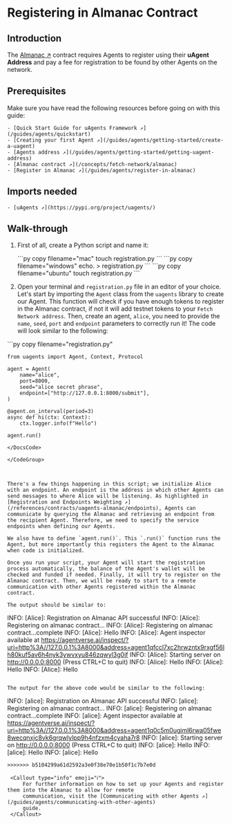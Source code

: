 
# Registering in Almanac Contract

## Introduction

The [Almanac ↗️](/references/contracts/uagents-almanac/almanac-overview) contract requires Agents to register using their **uAgent Address** and pay a fee for registration to be found by other Agents on the network.

## Prerequisites

Make sure you have read the following resources before going on with this guide:

    - [Quick Start Guide for uAgents Framework ↗️](/guides/agents/quickstart)
    - [Creating your first Agent ↗️](/guides/agents/getting-started/create-a-uagent)
    - [Agents address ↗️](/guides/agents/getting-started/getting-uagent-address)
    - [Almanac contract ↗️](/concepts/fetch-network/almanac)
    - [Register in Almanac ↗️](/guides/agents/register-in-almanac)

## Imports needed

    - [uAgents ↗️](https://pypi.org/project/uagents/)

## Walk-through

1. First of all, create a Python script and name it:

   <CodeGroup hasCopy isOSFile>
   <DocsCode mac={true}>
       ```py copy filename="mac"
       touch registration.py
       ```
   </DocsCode>
   <DocsCode windows={true}>
       ```py copy filename="windows"
       echo. > registration.py
       ```
   </DocsCode>

   <DocsCode ubuntu={true}>
       ```py copy filename="ubuntu"
       touch registration.py
       ```
       </DocsCode>

   </CodeGroup>

2. Open your terminal and `registration.py` file in an editor of your choice. Let's start by importing the `Agent` class from the `uagents` library to create our Agent. This function will check if you have enough tokens to register in the Almanac contract, if not it will add testnet tokens to your `Fetch Network address`. Then, create an agent, `alice`, you need to provide the `name`, `seed`, `port` and `endpoint` parameters to correctly run it! The code will look similar to the following:

<GithubCodeSegment digest="5ce0153e7a3d445dd4f8945b30a2b473">
    <CodeSegment
        path="https://github.com/fetchai/uAgent-Examples/blob/main/5-documentation/guides/agents/advanced/register-in-almanac/registration.py"
        lineStart={1}
        lineEnd={17}
        hosted={true}
    />
</GithubCodeSegment>
<CodeGroup dynamic hasCopy isLocalHostedFile digest='5ce0153e7a3d445dd4f8945b30a2b473'>

<DocsCode local={true}>
	```py copy filename="registration.py"

	from uagents import Agent, Context, Protocol
	
	agent = Agent(
	    name="alice",
	    port=8000,
	    seed="alice secret phrase",
	    endpoint=["http://127.0.0.1:8000/submit"],
	)
	
	@agent.on_interval(period=3)
	async def hi(ctx: Context):
	    ctx.logger.info(f"Hello")
	
	agent.run()

```
</DocsCode>

</CodeGroup>



There's a few things happening in this script; we initialize Alice with an endpoint. An endpoint is the address in which other Agents can send messages to where Alice will be listening. As highlighted in [Registration and Endpoints Weighting ↗️](/references/contracts/uagents-almanac/endpoints), Agents can communicate by querying the Almanac and retrieving an endpoint from the recipient Agent. Therefore, we need to specify the service endpoints when defining our Agents.

We also have to define `agent.run()`. This `.run()` function runs the Agent, but more importantly this registers the Agent to the Almanac when code is initialized.

Once you run your script, your Agent will start the registration process automatically, the balance of the Agent's wallet will be checked and funded if needed. Finally, it will try to register on the Almanac contract. Then, we will be ready to start to a remote communication with other Agents registered within the Almanac contract.

The output should be similar to:

   ```
   INFO:     [Alice]: Registration on Almanac API successful
   INFO:     [Alice]: Registering on almanac contract...
   INFO:     [Alice]: Registering on almanac contract...complete
   INFO:     [Alice]: Hello
   INFO:     [Alice]: Agent inspector available at https://agentverse.ai/inspect/?uri=http%3A//127.0.0.1%3A8000&address=agent1qfccl7xc2hrwzntx9rxgf56lh80kuf5av6h4nyk3ywvxyu846zqwyl3g0jf
   INFO:     [Alice]: Starting server on http://0.0.0.0:8000 (Press CTRL+C to quit)
   INFO:     [Alice]: Hello
   INFO:     [Alice]: Hello
   INFO:     [Alice]: Hello
   ```

The output for the above code would be similar to the following:

   ```
   INFO:     [alice]: Registration on Almanac API successful
   INFO:     [alice]: Registering on almanac contract...
   INFO:     [alice]: Registering on almanac contract...complete
   INFO:     [alice]: Agent inspector available at https://agentverse.ai/inspect/?uri=http%3A//127.0.0.1%3A8000&address=agent1q0c5m0ugjml6rwa05fwe8wecqnxjc8vk6grqwlylpp9h4nfzxm4cyaha7r8
   INFO:     [alice]: Starting server on http://0.0.0.0:8000 (Press CTRL+C to quit)
   INFO:     [alice]: Hello
   INFO:     [alice]: Hello
   INFO:     [alice]: Hello
   ```
>>>>>>> b5104299a61d2592a3e0f38e70e1b50f1c7b7e0d

    <Callout type="info" emoji="ℹ️">
        For further information on how to set up your Agents and register them into the Almanac to allow for remote
        communication, visit the [Communicating with other Agents ↗️](/guides/agents/communicating-with-other-agents)
        guide.
    </Callout>
